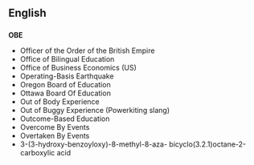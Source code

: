 ==English==
==={{initialism}}===
'''OBE'''
*Officer of the Order of the British Empire
*Office of Bilingual Education
*Office of Business Economics (US)
*Operating-Basis Earthquake
*Oregon Board of Education
*Ottawa Board Of Education
*Out of Body Experience
*Out of Buggy Experience (Powerkiting slang)
*Outcome-Based Education
*Overcome By Events
*Overtaken By Events
*3-(3-hydroxy-benzoyloxy)-8-methyl-8-aza- bicyclo(3.2.1)octane-2-carboxylic acid